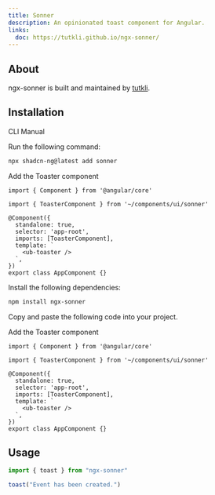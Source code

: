 ```yaml
---
title: Sonner
description: An opinionated toast component for Angular.
links:
  doc: https://tutkli.github.io/ngx-sonner/
---
```


<ComponentPreview name="sonner-demo" />

## About

ngx-sonner is built and maintained by [tutkli](https://github.com/tutkli).

## Installation

<Tabs defaultValue="cli">

<TabsList>
  <TabsTrigger value="cli">CLI</TabsTrigger>
  <TabsTrigger value="manual">Manual</TabsTrigger>
</TabsList>
<TabsContent value="cli">

<Steps>

<Step>Run the following command:</Step>

```bash
npx shadcn-ng@latest add sonner
```

<Step>Add the Toaster component</Step>

```angular-ts
import { Component } from '@angular/core'

import { ToasterComponent } from '~/components/ui/sonner'

@Component({
  standalone: true,
  selector: 'app-root',
  imports: [ToasterComponent],
  template: `
    <ub-toaster />
  `,
})
export class AppComponent {}
```

</Steps>

</TabsContent>

<TabsContent value="manual">

<Steps>

<Step>Install the following dependencies:</Step>

```bash
npm install ngx-sonner
```

<Step>Copy and paste the following code into your project.</Step>

<ComponentSource name="sonner" />

<Step>Add the Toaster component</Step>

```angular-ts
import { Component } from '@angular/core'

import { ToasterComponent } from '~/components/ui/sonner'

@Component({
  standalone: true,
  selector: 'app-root',
  imports: [ToasterComponent],
  template: `
    <ub-toaster />
  `,
})
export class AppComponent {}
```

</Steps>

</TabsContent>

</Tabs>

## Usage

```ts
import { toast } from "ngx-sonner"
```

```ts
toast("Event has been created.")
```
